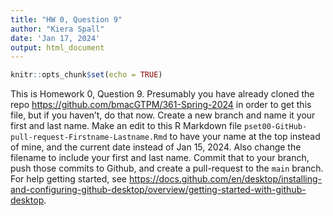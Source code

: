 ```yaml
---
title: "HW 0, Question 9"
author: "Kiera Spall"
date: 'Jan 17, 2024'
output: html_document
---
```


```r
knitr::opts_chunk$set(echo = TRUE)
```

This is Homework 0, Question 9. Presumably you have already cloned the repo <https://github.com/bmacGTPM/361-Spring-2024> in order to get this file, but if you haven't, do that now. Create a new branch and name it your first and last name. Make an edit to this R Markdown file `pset00-GitHub-pull-request-Firstname-Lastname.Rmd` to have your name at the top instead of mine, and the current date instead of Jan 15, 2024. Also change the filename to include your first and last name. Commit that to your branch, push those commits to Github, and create a pull-request to the `main` branch. For help getting started, see <https://docs.github.com/en/desktop/installing-and-configuring-github-desktop/overview/getting-started-with-github-desktop>.